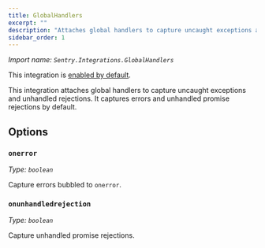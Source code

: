```yaml
---
title: GlobalHandlers
excerpt: ""
description: "Attaches global handlers to capture uncaught exceptions and unhandled rejections. (default)"
sidebar_order: 1
---
```


_Import name: `Sentry.Integrations.GlobalHandlers`_

This integration is [enabled by default](./../#modifying-default-integrations).

This integration attaches global handlers to capture uncaught exceptions and unhandled rejections. It captures errors and unhandled promise rejections by default.

## Options

### `onerror`

_Type: `boolean`_

Capture errors bubbled to `onerror`.

### `onunhandledrejection`

_Type: `boolean`_

Capture unhandled promise rejections.
